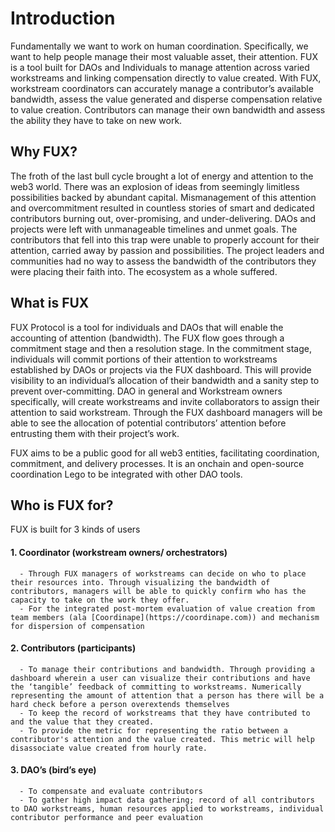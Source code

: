 # Introduction
 
Fundamentally we want to work on human coordination. Specifically, we want to help people manage their most valuable asset, their attention. FUX is a tool built for DAOs and 
Individuals to manage attention across varied workstreams and linking compensation directly to value created.
With FUX, workstream coordinators can accurately manage a contributor’s available bandwidth, assess the value generated and disperse compensation relative to value creation.
Contributors can manage their own bandwidth and assess the ability they have to take on new work.

## Why FUX?

The froth of the last bull cycle brought a lot of energy and attention to the web3 world. There was an explosion of ideas from seemingly limitless possibilities backed by abundant capital.
Mismanagement of this attention and overcommitment resulted in countless stories of smart and dedicated contributors burning out, over-promising, and under-delivering. 
DAOs and projects were left with unmanageable timelines and unmet goals. The contributors that fell into this trap were unable to properly account for their attention, 
carried away by passion and possibilities. The project leaders and communities had no way to assess the bandwidth of the contributors they were placing their faith into. 
The ecosystem as a whole suffered.

## What is FUX

FUX Protocol is a tool for individuals and DAOs that will enable the accounting of attention (bandwidth). The FUX flow goes through a commitment stage and then a resolution stage. 
In the commitment stage, individuals will commit portions of their attention to workstreams established by DAOs or projects via the FUX dashboard. This will provide visibility to 
an individual’s allocation of their bandwidth and a sanity step to prevent over-committing. DAO in general and Workstream owners specifically, will create workstreams and invite
collaborators to assign their attention to said workstream. Through the FUX dashboard managers will be able to see the allocation of potential contributors’ attention before 
entrusting them with their project’s work. 

FUX aims to be a public good for all web3 entities, facilitating coordination, commitment, and delivery processes. It is an onchain and open-source coordination Lego to be integrated 
with other DAO tools.

## Who is FUX for?

FUX is built for 3 kinds of users

#### 1. Coordinator (workstream owners/ orchestrators)
      - Through FUX managers of workstreams can decide on who to place their resources into. Through visualizing the bandwidth of contributors, managers will be able to quickly confirm who has the capacity to take on the work they offer.
      - For the integrated post-mortem evaluation of value creation from team members (ala [Coordinape](https://coordinape.com)) and mechanism for dispersion of compensation    

#### 2. Contributors (participants)
      - To manage their contributions and bandwidth. Through providing a dashboard wherein a user can visualize their contributions and have the ‘tangible’ feedback of committing to workstreams. Numerically representing the amount of attention that a person has there will be a hard check before a person overextends themselves
      - To keep the record of workstreams that they have contributed to and the value that they created.
      - To provide the metric for representing the ratio between a contributor's attention and the value created. This metric will help disassociate value created from hourly rate.

 
#### 3. DAO’s (bird’s eye)
      - To compensate and evaluate contributors
      - To gather high impact data gathering; record of all contributors to DAO workstreams, human resources applied to workstreams, individual contributor performance and peer evaluation



